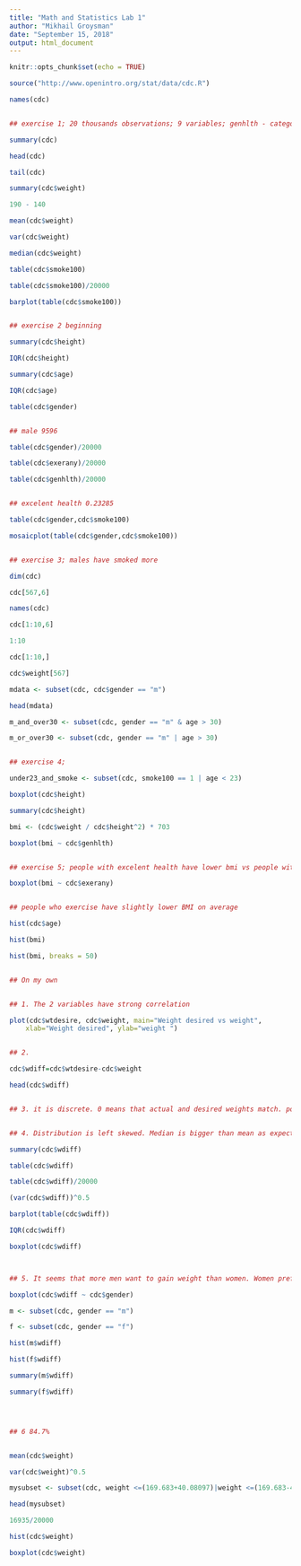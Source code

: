 ---
title: "Math and Statistics Lab 1"
author: "Mikhail Groysman"
date: "September 15, 2018"
output: html_document
---

```{r setup, include=FALSE}
knitr::opts_chunk$set(echo = TRUE)
```

```{r}

source("http://www.openintro.org/stat/data/cdc.R")

names(cdc)


## exercise 1; 20 thousands observations; 9 variables; genhlth - categorical, exerany - discrete, hlthplan - discrete, smoke100 - discrete, height - discrete, weight - discrete, age - discrete, gender - categorical

summary(cdc)

head(cdc)

tail(cdc)

summary(cdc$weight)

190 - 140

mean(cdc$weight)

var(cdc$weight)

median(cdc$weight)

table(cdc$smoke100)

table(cdc$smoke100)/20000

barplot(table(cdc$smoke100))


## exercise 2 beginning

summary(cdc$height)

IQR(cdc$height)

summary(cdc$age)

IQR(cdc$age)

table(cdc$gender)


## male 9596

table(cdc$gender)/20000

table(cdc$exerany)/20000

table(cdc$genhlth)/20000


## excelent health 0.23285

table(cdc$gender,cdc$smoke100)

mosaicplot(table(cdc$gender,cdc$smoke100))


## exercise 3; males have smoked more

dim(cdc)

cdc[567,6]

names(cdc)

cdc[1:10,6]

1:10

cdc[1:10,]

cdc$weight[567]

mdata <- subset(cdc, cdc$gender == "m")

head(mdata)

m_and_over30 <- subset(cdc, gender == "m" & age > 30)

m_or_over30 <- subset(cdc, gender == "m" | age > 30)


## exercise 4; 

under23_and_smoke <- subset(cdc, smoke100 == 1 | age < 23)

boxplot(cdc$height)

summary(cdc$height)

bmi <- (cdc$weight / cdc$height^2) * 703

boxplot(bmi ~ cdc$genhlth)


## exercise 5; people with excelent health have lower bmi vs people with poor health (specially poor health people have a lot outliers with very high BMI)

boxplot(bmi ~ cdc$exerany)


## people who exercise have slightly lower BMI on average

hist(cdc$age)

hist(bmi)

hist(bmi, breaks = 50)


## On my own


## 1. The 2 variables have strong correlation

plot(cdc$wtdesire, cdc$weight, main="Weight desired vs weight", 
  	xlab="Weight desired", ylab="weight ")


## 2. 

cdc$wdiff=cdc$wtdesire-cdc$weight

head(cdc$wdiff)


## 3. it is discrete. 0 means that actual and desired weights match. positive means that a person potentially wants to gain wait. negative means that a person potentially wants to lose weight


## 4. Distribution is left skewed. Median is bigger than mean as expected for left skewed distribution. IQR is 21, so half of the people either do not want to lse any weight or want to lose up to 20 lbs, 25% want to gain weight, and another 25% want to lose more than 21 lbs. Much more people want to lose weight than to gain.

summary(cdc$wdiff)

table(cdc$wdiff)

table(cdc$wdiff)/20000

(var(cdc$wdiff))^0.5

barplot(table(cdc$wdiff))

IQR(cdc$wdiff)

boxplot(cdc$wdiff)



## 5. It seems that more men want to gain weight than women. Women prefer to lose more weight. Men distribution is right skewed, while women distribution is left skewed

boxplot(cdc$wdiff ~ cdc$gender)

m <- subset(cdc, gender == "m")

f <- subset(cdc, gender == "f")

hist(m$wdiff)

hist(f$wdiff)

summary(m$wdiff)

summary(f$wdiff)




## 6 84.7%


mean(cdc$weight)

var(cdc$weight)^0.5

mysubset <- subset(cdc, weight <=(169.683+40.08097)|weight <=(169.683-40.08097))

head(mysubset)

16935/20000

hist(cdc$weight)

boxplot(cdc$weight)

```

